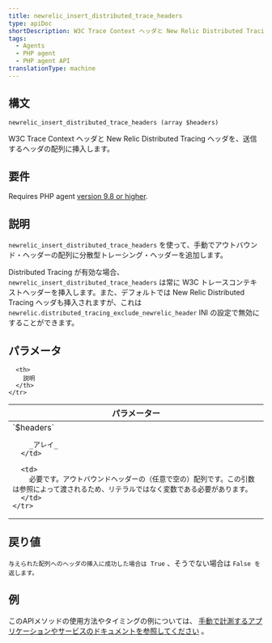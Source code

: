 ```yaml
---
title: newrelic_insert_distributed_trace_headers
type: apiDoc
shortDescription: W3C Trace Context ヘッダと New Relic Distributed Tracing ヘッダを、送信するヘッダの配列に挿入します。
tags:
  - Agents
  - PHP agent
  - PHP agent API
translationType: machine
---
```


## 構文

```
newrelic_insert_distributed_trace_headers (array $headers)
```

W3C Trace Context ヘッダと New Relic Distributed Tracing ヘッダを、送信するヘッダの配列に挿入します。

## 要件

Requires PHP agent [version 9.8 or higher](/docs/release-notes/agent-release-notes/php-release-notes).

## 説明

`newrelic_insert_distributed_trace_headers` を使って、手動でアウトバウンド・ヘッダーの配列に分散型トレーシング・ヘッダーを追加します。

Distributed Tracing が有効な場合、 `newrelic_insert_distributed_trace_headers` は常に W3C トレースコンテキストヘッダーを挿入します。また、デフォルトでは New Relic Distributed Tracing ヘッダも挿入されますが、これは `newrelic.distributed_tracing_exclude_newrelic_header` INI の設定で無効にすることができます。

## パラメータ

<table>
  <thead>
    <tr>
      <th width="25%">
        パラメーター
      </th>

      <th>
        説明
      </th>
    </tr>
  </thead>

  <tbody>
    <tr>
      <td>
        `$headers`

        _アレイ_
      </td>

      <td>
        必要です。アウトバウンドヘッダーの（任意で空の）配列です。この引数は参照によって渡されるため、リテラルではなく変数である必要があります。
      </td>
    </tr>
  </tbody>
</table>

## 戻り値

`与えられた配列へのヘッダの挿入に成功した場合は True` 、そうでない場合は `False を返します。`

## 例

このAPIメソッドの使用方法やタイミングの例については、 [手動で計測するアプリケーションやサービスのドキュメントを参照してください](/docs/agents/php-agent/features/distributed-tracing-php#manual) 。
